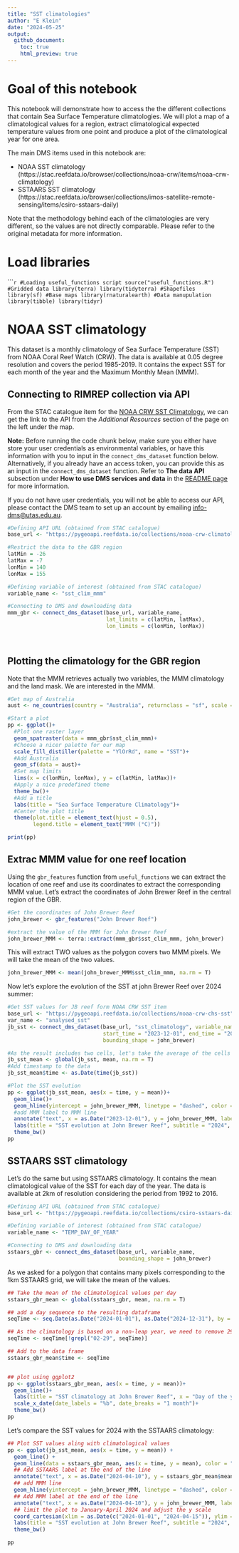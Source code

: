 ```yaml
---
title: "SST climatologies"
author: "E Klein"
date: "2024-05-25"
output: 
  github_document:
    toc: true
    html_preview: true
---
```


# Goal of this notebook

This notebook will demonstrate how to access the the different collections that contain Sea Surface Temperature climatologies. We will plot a map of a climatological values for a region, extract climatological expected temperature values from one point and produce a plot of the climatological year for one area.

The main DMS items used in this notebook are:  

- NOAA SST climatology (https://stac.reefdata.io/browser/collections/noaa-crw/items/noaa-crw-climatology)  
- SSTAARS SST climatology (https://stac.reefdata.io/browser/collections/imos-satellite-remote-sensing/items/csiro-sstaars-daily)  

Note that the methodology behind each of the climatologies are very different, so the values are not directly comparable. Please refer to the original metadata for more information.

# Load libraries

``````r
#Loading useful_functions script
source("useful_functions.R")
#Gridded data
library(terra)
library(tidyterra)
#Shapefiles
library(sf)
#Base maps
library(rnaturalearth)
#Data manupulation
library(tibble)
library(tidyr)
```

# NOAA SST climatology

This dataset is a monthly climatology of Sea Surface Temperature (SST) from NOAA Coral Reef Watch (CRW). The data is available at 0.05 degree resolution and covers the period 1985-2019. It contains the expect SST for each month of the year and the Maximum Monthly Mean (MMM). 


## Connecting to RIMREP collection via API

From the STAC catalogue item for the [NOAA CRW SST Climatology](https://stac.reefdata.io/browser/collections/noaa-crw/items/noaa-crw-climatology), we can get the link to the API from the *Additional Resources* section of the page on the left under the map.  
  
**Note:** Before running the code chunk below, make sure you either have store your user credentials as environmental variables, or have this information with you to input in the `connect_dms_dataset` function below. Alternatively, if you already have an access token, you can provide this as an input in the `connect_dms_dataset` function. Refer to **The data API** subsection under **How to use DMS services and data** in the [README page](https://github.com/aodn/rimrep-training/blob/main/CoTS-training-Jan2024/README.md) for more information.  
  
If you do not have user credentials, you will not be able to access our API, please contact the DMS team to set up an account by emailing [info-dms@utas.edu.au](mailto:info-dms@utas.edu.au).  


    
```r
#Defining API URL (obtained from STAC catalogue)
base_url <- "https://pygeoapi.reefdata.io/collections/noaa-crw-climatology"

#Restrict the data to the GBR region
latMin = -26
latMax = -7
lonMin = 140
lonMax = 155

#Defining variable of interest (obtained from STAC catalogue)
variable_name <- "sst_clim_mmm"

#Connecting to DMS and downloading data
mmm_gbr <- connect_dms_dataset(base_url, variable_name, 
                               lat_limits = c(latMin, latMax), 
                               lon_limits = c(lonMin, lonMax))

                               
```


## Plotting the climatology for the GBR region

Note that the MMM retrieves actually two variables, the MMM climatology and the land mask. We are interested in the MMM.

```r
#Get map of Australia
aust <- ne_countries(country = "Australia", returnclass = "sf", scale = "medium")

#Start a plot
pp <- ggplot()+
  #Plot one raster layer
  geom_spatraster(data = mmm_gbr$sst_clim_mmm)+
  #Choose a nicer palette for our map
  scale_fill_distiller(palette = "YlOrRd", name = "SST")+
  #Add Australia
  geom_sf(data = aust)+
  #Set map limits
  lims(x = c(lonMin, lonMax), y = c(latMin, latMax))+
  #Apply a nice predefined theme
  theme_bw()+
  #Add a title
  labs(title = "Sea Surface Temperature Climatology")+
  #Center the plot title
  theme(plot.title = element_text(hjust = 0.5), 
        legend.title = element_text("MMM (°C)"))

print(pp)
```

## Extrac MMM value for one reef location

Using the `gbr_features` function from `useful_functions` we can extract the location of one reef and use its coordinates to extract the corresponding MMM value. Let's extract the coordinates of John Brewer Reef in the central region of the GBR.

```r
#Get the coordinates of John Brewer Reef
john_brewer <- gbr_features("John Brewer Reef")

#extract the value of the MMM for John Brewer Reef
john_brewer_MMM <- terra::extract(mmm_gbr$sst_clim_mmm, john_brewer)

```
This will extract TWO values as the polygon covers two MMM pixels. We will take the mean of the two values.

```r
john_brewer_MMM <- mean(john_brewer_MMM$sst_clim_mmm, na.rm = T)
```

Now let's explore the evolution of the SST at john Brewer Reef over 2024 summer:

```r
#Get SST values for JB reef form NOAA CRW SST item
base_url <- "https://pygeoapi.reefdata.io/collections/noaa-crw-chs-sst"
var_name <- "analysed_sst"
jb_sst <- connect_dms_dataset(base_url, "sst_climatology", variable_name = var_name,
                              start_time = "2023-12-01", end_time = "2024-04-15", 
                              bounding_shape = john_brewer)

#As the result includes two cells, let's take the average of the cells for each date
jb_sst_mean <- global(jb_sst, mean, na.rm = T)
#Add timestamp to the data
jb_sst_mean$time <- as.Date(time(jb_sst))

#Plot the SST evolution
pp <- ggplot(jb_sst_mean, aes(x = time, y = mean))+
  geom_line()+
  geom_hline(yintercept = john_brewer_MMM, linetype = "dashed", color = "red")+
  #add MMM label to MMM line
  annotate("text", x = as.Date("2023-12-01"), y = john_brewer_MMM, label = "MMM", color = "red", vjust=-1)+
  labs(title = "SST evolution at John Brewer Reef", subtitle = "2024", x = "Date", y = "SST (°C)")+
  theme_bw()
pp


```

## SSTAARS SST climatology

Let's do the same but using SSTAARS climatology. It contains the mean climatological value of the SST for each day of the year. The data is available at 2km of resolution considering the period from 1992 to 2016.

```r
#Defining API URL (obtained from STAC catalogue)
base_url <- "https://pygeoapi.reefdata.io/collections/csiro-sstaars-daily"

#Defining variable of interest (obtained from STAC catalogue)
variable_name <- "TEMP_DAY_OF_YEAR"

#Connecting to DMS and downloading data
sstaars_gbr <- connect_dms_dataset(base_url, variable_name,
                                   bounding_shape = john_brewer)

```
As we asked for a polygon that contains many pixels corresponding to the 1km SSTAARS grid, we will take the mean of the values.

```r
## Take the mean of the climatological values per day
sstaars_gbr_mean <- global(sstaars_gbr, mean, na.rm = T)

## add a day sequence to the resulting dataframe
seqTime <- seq.Date(as.Date("2024-01-01"), as.Date("2024-12-31"), by = "day")

## As the climatology is based on a non-leap year, we need to remove 29 February from the series
seqTime <- seqTime[!grepl("02-29", seqTime)]

## Add to the data frame
sstaars_gbr_mean$time <- seqTime


## plot using ggplot2
pp <- ggplot(sstaars_gbr_mean, aes(x = time, y = mean))+
  geom_line()+
  labs(title = "SST climatology at John Brewer Reef", x = "Day of the year", y = "SST (°C)")+
  scale_x_date(date_labels = "%b", date_breaks = "1 month")+
  theme_bw()
pp
```

Let's compare the SST values for 2024 with the SSTAARS climatology:

```r
## Plot SST values aling with climatological values
pp <- ggplot(jb_sst_mean, aes(x = time, y = mean)) +
  geom_line() +
  geom_line(data = sstaars_gbr_mean, aes(x = time, y = mean), color = "red") +
  ## Add SSTAARS label at the end of the line
  annotate("text", x = as.Date("2024-04-10"), y = sstaars_gbr_mean$mean[length(sstaars_gbr_mean$mean)], label = "SSTAARS", color = "red", vjust=9)+
  ## add MMM line
  geom_hline(yintercept = john_brewer_MMM, linetype = "dashed", color = "coral") +
  ## Add MMM label at the end of the line
  annotate("text", x = as.Date("2024-04-10"), y = john_brewer_MMM, label = "MMM", color = "coral", vjust=-1)+
  ## limit the plot to January-April 2024 and adjust the y scale
  coord_cartesian(xlim = as.Date(c("2024-01-01", "2024-04-15")), ylim = c(26, 30))+
  labs(title = "SST evolution at John Brewer Reef", subtitle = "2024", x = "Date", y = "SST (°C)")+
  theme_bw()

pp

```


 